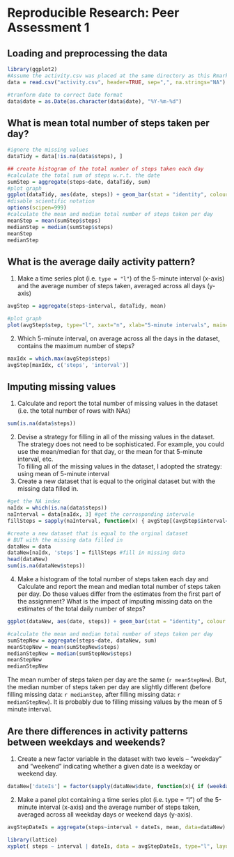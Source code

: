 # Reproducible Research: Peer Assessment 1

## Loading and preprocessing the data
```r
library(ggplot2)
#Assume the activity.csv was placed at the same directory as this Rmarkdown file.
data = read.csv("activity.csv", header=TRUE, sep=",", na.strings="NA")

#tranform date to correct Date format
data$date = as.Date(as.character(data$date), "%Y-%m-%d")
```
## What is mean total number of steps taken per day?
```r
#ignore the missing values
dataTidy = data[!is.na(data$steps), ]

## create histogram of the total number of steps taken each day
#calculate the total sum of steps w.r.t. the date
sumStep = aggregate(steps~date, dataTidy, sum)
#plot graph
ggplot(dataTidy, aes(date, steps)) + geom_bar(stat = "identity", colour = "steelblue", fill = "steelblue", width = 0.7) + labs(title = "Histogram of Total Number of Steps Taken Each Day", x = "Date", y = "Total number of steps")
#disable scientific notation
options(scipen=999)
#calculate the mean and median total number of steps taken per day
meanStep = mean(sumStep$steps)
medianStep = median(sumStep$steps)
meanStep
medianStep
```


## What is the average daily activity pattern?
1. Make a time series plot (i.e. `type = "l"`) of the 5-minute interval (x-axis) and the average number of steps taken, averaged across all days (y-axis)
``` r
avgStep = aggregate(steps~interval, dataTidy, mean)

#plot graph
plot(avgStep$step, type="l", xaxt="n", xlab="5-minute intervals", main="Time Series Plot of the 5-minute Interval", ylab="Average Number of Steps Taken")
```

2. Which 5-minute interval, on average across all the days in the dataset, contains the maximum number of steps?
```r
maxIdx = which.max(avgStep$steps)
avgStep[maxIdx, c('steps', 'interval')]
```

## Imputing missing values
1. Calculate and report the total number of missing values in the dataset (i.e. the total number of rows with NAs)
``` r
sum(is.na(data$steps))
```
2. Devise a strategy for filling in all of the missing values in the dataset. The strategy does not need to be sophisticated. For example, you could use the mean/median for that day, or the mean for that 5-minute interval, etc.  
To filling all of the missing values in the dataset, I adopted the strategy: using mean of 5-minute interval
3. Create a new dataset that is equal to the original dataset but with the missing data filled in.
``` r
#get the NA index
naIdx = which(is.na(data$steps))
naInterval = data[naIdx, 3] #get the corrosponding intervale
fillSteps = sapply(naInterval, function(x) { avgStep[(avgStep$interval==x), 2]})

#create a new dataset that is equal to the orginal dataset
# BUT with the missing data filled in
dataNew = data
dataNew[naIdx, 'steps'] = fillSteps #fill in missing data
head(dataNew)
sum(is.na(dataNew$steps))
```
4. Make a histogram of the total number of steps taken each day and Calculate and report the mean and median total number of steps taken per day. Do these values differ from the estimates from the first part of the assignment? What is the impact of imputing missing data on the estimates of the total daily number of steps?
```r
ggplot(dataNew, aes(date, steps)) + geom_bar(stat = "identity", colour = "steelblue", fill = "steelblue", width = 0.7) + labs(title = "Histogram of Total Number of Steps Taken Each Day (No missing data)", x = "Date", y = "Total number of steps")
```
```r
#calculate the mean and median total number of steps taken per day
sumStepNew = aggregate(steps~date, dataNew, sum)
meanStepNew = mean(sumStepNew$steps)
medianStepNew = median(sumStepNew$steps)
meanStepNew
medianStepNew
```
The mean number of steps taken per day are the same (`r meanStepNew`).
But, the median number of steps taken per day are slightly different (before filling missing data: `r medianStep`, after filling missing data: `r medianStepNew`). It is probably due to filling missing values by the mean of 5 minute interval.




## Are there differences in activity patterns between weekdays and weekends?
1. Create a new factor variable in the dataset with two levels – “weekday” and “weekend” indicating whether a given date is a weekday or weekend day.
```r
dataNew['dateIs'] = factor(sapply(dataNew$date, function(x){ if (weekdays(x) == "Sunday" | weekdays(x) == "Saturday") { "weekend" } else { "weekday"} }))
```
2. Make a panel plot containing a time series plot (i.e. type = "l") of the 5-minute interval (x-axis) and the average number of steps taken, averaged across all weekday days or weekend days (y-axis).
```r
avgStepDateIs = aggregate(steps~interval + dateIs, mean, data=dataNew)

library(lattice)
xyplot( steps ~ interval | dateIs, data = avgStepDateIs, type="l", layout=c(1,2), xlab="Interval", ylab="Number of steps")

```
